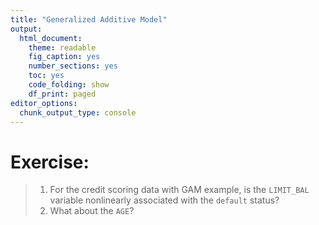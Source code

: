 ```yaml
---
title: "Generalized Additive Model"
output: 
  html_document: 
    theme: readable
    fig_caption: yes
    number_sections: yes
    toc: yes
    code_folding: show
    df_print: paged
editor_options: 
  chunk_output_type: console
---
```


# **Exercise:** 

> 1. For the credit scoring data with GAM example, is the `LIMIT_BAL` variable nonlinearly associated with the `default` status? 
> 2. What about the `AGE`?

